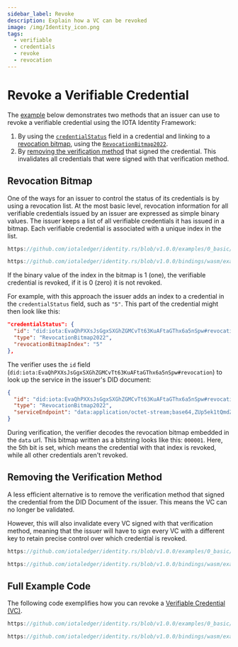 ```yaml
---
sidebar_label: Revoke
description: Explain how a VC can be revoked
image: /img/Identity_icon.png
tags:
  - verifiable
  - credentials
  - revoke
  - revocation
---
```



# Revoke a Verifiable Credential

The [example](#full-example-code) below demonstrates two methods that an issuer can use to revoke a verifiable credential
using the IOTA Identity Framework:

1. By using the [`credentialStatus`](https://www.w3.org/TR/vc-data-model/#status) field in a credential and linking to a
[revocation bitmap](#revocation-bitmap),
using the [`RevocationBitmap2022`](/identity.rs/references/specifications/revocation-bitmap-2022/).
2. By [removing the verification method](#removing-the-verification-method) that signed the credential.
This invalidates all credentials that were signed with that verification method.

## Revocation Bitmap


One of the ways for an issuer to control the status of its credentials is by using a revocation list.
At the most basic level, revocation information for all verifiable credentials issued by an issuer are expressed as
simple binary values.
The issuer keeps a list of all verifiable credentials it has issued in a bitmap.
Each verifiable credential is associated with a unique index in the list.

<Tabs groupId="language" queryString>
<TabItem value="rust" label="Rust">

```rust reference
https://github.com/iotaledger/identity.rs/blob/v1.0.0/examples/0_basic/7_revoke_vc.rs#L167
```

</TabItem>
<TabItem value="typescript-node" label="Typescript (Node.js)">

```ts reference
https://github.com/iotaledger/identity.rs/blob/v1.0.0/bindings/wasm/examples/src/0_basic/7_revoke_vc.ts#L156
```

</TabItem>
</Tabs>

If the binary value of the index in the bitmap is 1 (one), the verifiable credential is revoked,
if it is 0 (zero) it is not revoked.

For example, with this approach the issuer adds an index to a credential in the `credentialStatus` field, such as `"5"`.
This part of the credential might then look like this:

```json
"credentialStatus": {
  "id": "did:iota:EvaQhPXXsJsGgxSXGhZGMCvTt63KuAFtaGThx6a5nSpw#revocation",
  "type": "RevocationBitmap2022",
  "revocationBitmapIndex": "5"
},
```

The verifier uses the `id` field (`did:iota:EvaQhPXXsJsGgxSXGhZGMCvTt63KuAFtaGThx6a5nSpw#revocation`) to look up the
service in the issuer's DID document:

```json
{
  "id": "did:iota:EvaQhPXXsJsGgxSXGhZGMCvTt63KuAFtaGThx6a5nSpw#revocation",
  "type": "RevocationBitmap2022",
  "serviceEndpoint": "data:application/octet-stream;base64,ZUp5ek1tQmdZR1NBQUFFZ1ptVUFBQWZPQUlF"
}
```

During verification, the verifier decodes the revocation bitmap embedded in the `data` url.
This bitmap written as a bitstring looks like this: `000001`.
Here, the 5th bit is set, which means the credential with that index is revoked,
while all other credentials aren't revoked.

## Removing the Verification Method

A less efficient alternative is to remove the verification method that signed the credential from the DID Document of
the issuer.
This means the VC can no longer be validated.

However, this will also invalidate every VC signed with that verification method,
meaning that the issuer will have to sign every VC with a different key to retain
precise control over which credential is revoked.


<Tabs groupId="language" queryString>
<TabItem value="rust" label="Rust">

```rust reference
https://github.com/iotaledger/identity.rs/blob/v1.0.0/examples/0_basic/7_revoke_vc.rs#L197-L204
```

</TabItem>
<TabItem value="typescript-node" label="Typescript (Node.js)">

```ts reference
https://github.com/iotaledger/identity.rs/blob/v1.0.0/bindings/wasm/examples/src/0_basic/7_revoke_vc.ts#L192C1-L195
```

</TabItem>
</Tabs>

## Full Example Code

The following code exemplifies how you can revoke a [Verifiable Credential (VC)](../../explanations/verifiable-credentials.mdx).

<Tabs groupId="language" queryString>
<TabItem value="rust" label="Rust">

```rust reference
https://github.com/iotaledger/identity.rs/blob/v1.0.0/examples/0_basic/7_revoke_vc.rs
```

</TabItem>
<TabItem value="typescript-node" label="Typescript (Node.js)">

```ts reference
https://github.com/iotaledger/identity.rs/blob/v1.0.0/bindings/wasm/examples/src/0_basic/7_revoke_vc.ts
```

</TabItem>
</Tabs>
